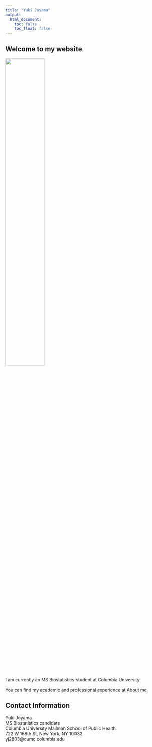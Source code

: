 ```yaml
---
title: "Yuki Joyama"
output: 
  html_document:
    toc: false
    toc_float: false
---
```


## Welcome to my website

![](./images/GPTempDownload 2.jpg){width=50%}

I am currently an MS Biostatistics student at Columbia University.

You can find my academic and professional experience at  [About me](about.html)



## Contact Information
Yuki Joyama  
MS Biostatistics candidate  
Columbia University Mailman School of Public Health  
722 W 168th St, New York, NY 10032  
yj2803@cumc.columbia.edu